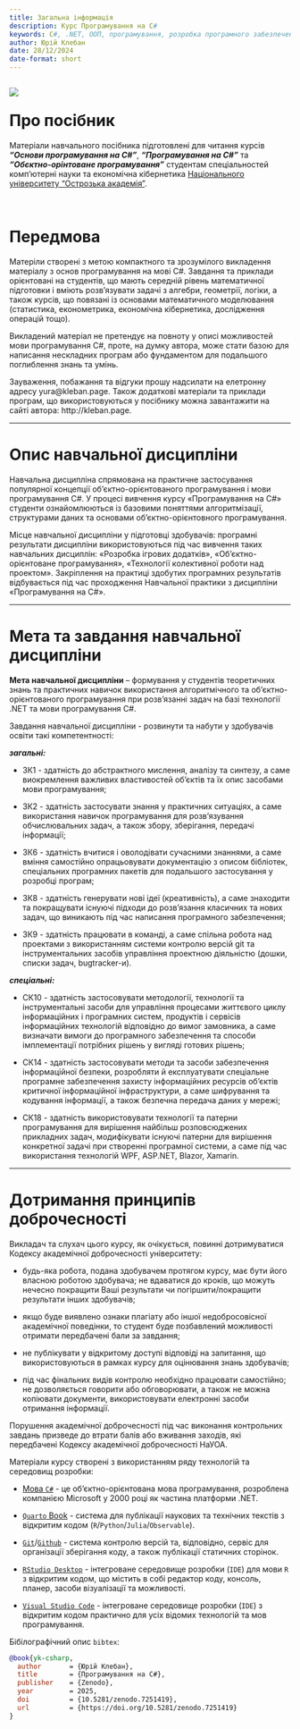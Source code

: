 ```yaml
---
title: Загальна інформація
description: Курс Програмування на C#
keywords: C#, .NET, ООП, програмування, розробка програмного забезпечення, visual studio
author: Юрій Клебан
date: 28/12/2024
date-format: short
---
```


::: {style="float:left"}
[![](https://zenodo.org/badge/DOI/10.5281/zenodo.7251419.svg)](https://doi.org/10.5281/zenodo.7251419)
:::

<br>

# Про посібник {.unnumbered}

Матеріали навчального посібника підготовлені для читання курсів ***"Основи програмування на C#"***, ***"Програмування на C#"*** та ***"Обєктно-орінтоване програмування"*** студентам спеціальностей комп'ютерні науки та економічна кібернетика [Національного університету "Острозька академія"](https://oa.edu.ua).

<br>

# Передмова {.unnumbered}

Матеріли створені з метою компактного та зрозумілого викладення матеріалу з основ програмування на мові C#. Завдання та приклади орієнтовані на студентів, що мають середній рівень математичної підготовки і вміють розв'язувати задачі з алгебри, геометрії, логіки, а також курсів, що повязані із основами математичного моделювання (статистика, економетрика, економічна кібернетика, дослідження операцій тощо).

Викладений матеріал не претендує на повноту у описі можливостей мови програмування C#, проте, на думку автора, може стати базою для написання нескладних програм або фундаментом для подальшого поглиблення знань та умінь.

Зауваження, побажання та відгуки прошу надсилати на елетронну адресу yura\@kleban.page. Також додаткові матеріали та приклади програм, що використовуються у посібнику можна завантажити на сайті автора: http://kleban.page.

------------------------------------------------------------------------

# Опис навчальної дисципліни {.unnumbered}

Навчальна дисципліна спрямована на практичне застосування популярної концепції об’єктно-орієнтованого програмування і мови програмування C#. У процесі вивчення курсу «Програмування на C#» студенти ознайомлюються із базовими поняттями алгоритмізації, структурами даних та основами об’єктно-орієнтовного програмування.

Місце навчальної дисципліни у підготовці здобувачів: програмні результати дисципліни використовуються під час вивчення таких навчальних дисциплін: «Розробка ігрових додатків», «Об’єктно-орієнтоване програмування», «Технології колективної роботи над проектом». Закріплення на практиці здобутих програмних результатів відбувається під час проходження Навчальної практики з дисципліни «Програмування на C#».

------------------------------------------------------------------------

# Мета та завдання навчальної дисципліни {.unnumbered}

**Мета навчальної дисципліни** – формування у студентів теоретичних знань та практичних навичок використання алгоритмічного та об’єктно-орієнтованого програмування при розв’язанні задач на базі технології .NET та мови програмування C#.

Завдання навчальної дисципліни - розвинути та набути у здобувачів освіти такі компетентності:

***загальні:***

-   ЗК1 - здатність до абстрактного мислення, аналізу та синтезу, а саме виокремлення важливих властивостей об'єктів та їх опис засобами мови програмування;

-   ЗК2 - здатність застосувати знання у практичних ситуаціях, а саме використання навичок програмування для розв'язування обчислювальних задач, а також збору, зберігання, передачі інформації;

-   ЗК6 - здатність вчитися і оволодівати сучасними знаннями, а саме вміння самостійно опрацьовувати документацію з описом бібліотек, спеціальних програмних пакетів для подальшого застосування у розробці програм;

-   ЗК8 - здатність генерувати нові ідеї (креативність), а саме знаходити та покращувати існуючі підходи до розв'язання класичних та нових задач, що виникають під час написання програмного забезпечення;

-   ЗК9 - здатність працювати в команді, а саме спільна робота над проектами з використанням системи контролю версій git та інструментальних засобів управління проектною діяльністю (дошки, списки задач, bugtracker-и).

***спеціальні:***

-   СК10 - здатність застосовувати методології, технології та інструментальні засоби для управління процесами життєвого циклу інформаційних і програмних систем, продуктів і сервісів інформаційних технологій відповідно до вимог замовника, а саме визначати вимоги до програмного забезпечення та способи імплементації потрібних рішень у вигляді готових рішень;

-   СК14 - здатність застосовувати методи та засоби забезпечення інформаційної безпеки, розробляти й експлуатувати спеціальне програмне забезпечення захисту інформаційних ресурсів об’єктів критичної інформаційної інфраструктури, а саме шифрування та кодування інформації, а також безпечна передача даних у мережі;

-   СК18 - здатність використовувати технології та патерни програмування для вирішення найбільш розповсюджених прикладних задач, модифікувати існуючі патерни для вирішення конкретної задачі при створенні програмної системи, а саме під час використання технологій WPF, ASP.NET, Blazor, Xamarin.

------------------------------------------------------------------------

# Дотримання принципів доброчесності {.unnumbered}

Викладач та слухач цього курсу, як очікується, повинні дотримуватися Кодексу академічної доброчесності університету:

-   будь-яка робота, подана здобувачем протягом курсу, має бути його власною роботою здобувача; не вдаватися до кроків, що можуть нечесно покращити Ваші результати чи погіршити/покращити результати інших здобувачів;

-   якщо буде виявлено ознаки плагіату або іншої недобросовісної академічної поведінки, то студент буде позбавлений можливості отримати передбачені бали за завдання;

-   не публікувати у відкритому доступі відповіді на запитання, що використовуються в рамках курсу для оцінювання знань здобувачів;

-   під час фінальних видів контролю необхідно працювати самостійно; не дозволяється говорити або обговорювати, а також не можна копіювати документи, використовувати електронні засоби отримання інформації.

Порушення академічної доброчесності під час виконання контрольних завдань призведе до втрати балів або вживання заходів, які передбачені Кодексу академічної доброчесності НаУОА.

::: {.callout-note appearance="simple"}
Матеріали курсу створені з використанням ряду технологій та середовищ розробки:

-   [Мова `C#`](https://learn.microsoft.com/en-us/dotnet/csharp/) - це об'єктно-орієнтована мова програмування, розроблена компанією Microsoft у 2000 році як частина платформи .NET.

-   [`Quarto` Book](https://quarto.org) - система для публікації наукових та технічних текстів з відкритим кодом (`R`/`Python`/`Julia`/`Observable`).

-   [`Git`](https://git-scm.com/)/[`Github`](https://github.com/) - система контролю версій та, відповідно, сервіс для організації зберігання коду, а також публікації статичних сторінок.

-   [`RStudio Desktop`](https://www.rstudio.com/) - інтегроване середовище розробки (`IDE`) для мови `R` з відкритим кодом, що містить в собі редактор коду, консоль, планер, засоби візуалізації та можливості.

-   [`Visual Studio Code`](https://code.visualstudio.com/) - інтегроване середовище розробки (`IDE`) з відкритим кодом практично для усіх відомих технологій та мов програмування.
:::

Бібілографічний опис `bibtex`:

``` bibtex
@book{yk-csharp,
  author       = {Юрій Клебан},
  title        = {Програмування на C#},
  publisher    = {Zenodo},
  year         = 2025,
  doi          = {10.5281/zenodo.7251419},
  url          = {https://doi.org/10.5281/zenodo.7251419}
}
```